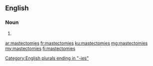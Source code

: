 ==English==

===Noun===
{{head|en|plural}}

# {{plural of|mastectomy|lang=en}}

[[Category:English plurals ending in "-ies"]]

[[ar:mastectomies]]
[[fr:mastectomies]]
[[ku:mastectomies]]
[[mg:mastectomies]]
[[my:mastectomies]]
[[fi:mastectomies]]